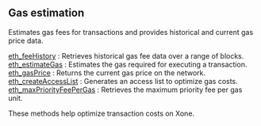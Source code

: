 

<Meta
  title="Xone gas estimation info | dRPC"
/>

## Gas estimation

Estimates gas fees for transactions and provides historical and current gas price data.

[eth_feeHistory](/openapi/gasestimation/eth_feeHistory) : Retrieves historical gas fee data over a range of blocks. \
[eth_estimateGas](/openapi/gasestimation/eth_estimateGas) : Estimates the gas required for executing a transaction. \
[eth_gasPrice](/openapi/gasestimation/eth_gasPrice) : Returns the current gas price on the network. \
[eth_createAccessList](/openapi/gasestimation/eth_createAccessList) : Generates an access list to optimize gas costs. \
[eth_maxPriorityFeePerGas](/openapi/gasestimation/eth_maxPriorityFeePerGas) : Retrieves the maximum priority fee per gas unit.

These methods help optimize transaction costs on Xone.


